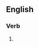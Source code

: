 ==English==

===Verb===
{{head|en|verb form}}

# {{present participle of|Australianise|lang=en|nocat=1}}